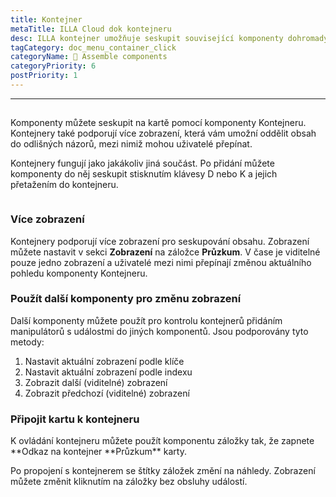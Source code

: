 ```yaml
---
title: Kontejner
metaTitle: ILLA Cloud dok kontejneru
desc: ILLA kontejner umožňuje seskupit související komponenty dohromady do karty
tagCategory: doc_menu_container_click
categoryName: 🧬 Assemble components
categoryPriority: 6
postPriority: 1
---
```


* * *

## <Heading hidden>Kontejner</Heading>

Komponenty můžete seskupit na kartě pomocí komponenty Kontejneru. Kontejnery také podporují více zobrazení, která vám umožní oddělit obsah do odlišných názorů, mezi nimiž mohou uživatelé přepínat.

Kontejnery fungují jako jakákoliv jiná součást. Po přidání můžete komponenty do něj seskupit stisknutím klávesy D nebo K a jejich přetažením do kontejneru.

<img
  src='https://cdn.illacloud.com/official-website/img/docs/assemble/container.png'
  alt=""
/>

### Více zobrazení

Kontejnery podporují více zobrazení pro seskupování obsahu. Zobrazení můžete nastavit v sekci **Zobrazení** na záložce **Průzkum**. V čase je viditelné pouze jedno zobrazení a uživatelé mezi nimi přepínají změnou aktuálního pohledu komponenty Kontejneru.

### Použít další komponenty pro změnu zobrazení

Další komponenty můžete použít pro kontrolu kontejnerů přidáním manipulátorů s událostmi do jiných komponentů. Jsou podporovány tyto metody:

1.  Nastavit aktuální zobrazení podle klíče
2.  Nastavit aktuální zobrazení podle indexu
3.  Zobrazit další (viditelné) zobrazení
4.  Zobrazit předchozí (viditelné) zobrazení

### Připojit kartu k kontejneru

K ovládání kontejneru můžete použít komponentu záložky tak, že zapnete **Odkaz na kontejner **Průzkum\*\* karty.

Po propojení s kontejnerem se štítky záložek změní na náhledy. Zobrazení můžete změnit kliknutím na záložky bez obsluhy událostí. 
